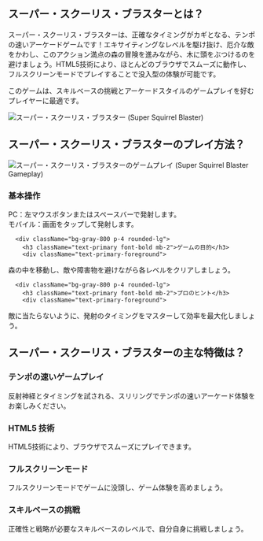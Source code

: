 ## スーパー・スクーリス・ブラスターとは？
<div className="flex flex-col md:flex-row items-center gap-8">
  <div className="w-full md:w-1/2 text-xl">
スーパー・スクーリス・ブラスターは、正確なタイミングがカギとなる、テンポの速いアーケードゲームです！エキサイティングなレベルを駆け抜け、厄介な敵をかわし、このアクション満点の森の冒険を進みながら、木に頭をぶつけるのを避けましょう。HTML5技術により、ほとんどのブラウザでスムーズに動作し、フルスクリーンモードでプレイすることで没入型の体験が可能です。

このゲームは、スキルベースの挑戦とアーケードスタイルのゲームプレイを好むプレイヤーに最適です。
</div>
  <div className="w-full md:w-1/2 flex justify-center items-center">
<img 
      src="https://public-image.fafafa.ai/games/2025-02-15/images/1739600368137-igd9xs.com/no-pain-no-gain---ragdoll-sandbox_16x9/20240823041948/no-pain-no-gain---ragdoll-sandbox_16x9-cover" 
      alt="スーパー・スクーリス・ブラスター (Super Squirrel Blaster)" 
      className="w-4/5 h-auto"
    />
</div>
</div>

## スーパー・スクーリス・ブラスターのプレイ方法？

<div className="flex flex-col md:flex-row items-center gap-8">
  <div className="w-full md:w-1/2">
<img 
      src="https://public-image.fafafa.ai/games/2025-02-15/images/1739600368137-igd9xs.com/no-pain-no-gain---ragdoll-sandbox_16x9/20240823041948/no-pain-no-gain---ragdoll-sandbox_16x9-cover" 
      alt="スーパー・スクーリス・ブラスターのゲームプレイ (Super Squirrel Blaster Gameplay)" 
      className="w-4/5 h-auto mx-auto"
    />
</div>
  <div className="w-full md:w-1/2">
    <div className="grid grid-cols-1 gap-4 mt-0">
      <div className="bg-gray-800 p-4 rounded-lg">
        <h3 className="text-primary font-bold mb-2">基本操作</h3>
        <div className="text-primary-foreground">
PC：左マウスボタンまたはスペースバーで発射します。<br/>
          モバイル：画面をタップして発射します。
</div>
      </div>

      <div className="bg-gray-800 p-4 rounded-lg">
        <h3 className="text-primary font-bold mb-2">ゲームの目的</h3>
        <div className="text-primary-foreground">
森の中を移動し、敵や障害物を避けながら各レベルをクリアしましょう。
</div>
      </div>

      <div className="bg-gray-800 p-4 rounded-lg">
        <h3 className="text-primary font-bold mb-2">プロのヒント</h3>
        <div className="text-primary-foreground">
敵に当たらないように、発射のタイミングをマスターして効率を最大化しましょう。
</div>
      </div>
    </div>
  </div>
</div>

## スーパー・スクーリス・ブラスターの主な特徴は？

<div className="grid grid-cols-1 md:grid-cols-2 gap-4">
  <div className="bg-gray-800 p-4 rounded-lg">
    <h3 className="text-primary font-bold mb-2">テンポの速いゲームプレイ</h3>
    <div className="text-primary-foreground">
反射神経とタイミングを試される、スリリングでテンポの速いアーケード体験をお楽しみください。
</div>
  </div>

  <div className="bg-gray-800 p-4 rounded-lg">
    <h3 className="text-primary font-bold mb-2">HTML5 技術</h3>
    <div className="text-primary-foreground">
HTML5技術により、ブラウザでスムーズにプレイできます。
</div>
  </div>

  <div className="bg-gray-800 p-4 rounded-lg">
    <h3 className="text-primary font-bold mb-2">フルスクリーンモード</h3>
    <div className="text-primary-foreground">
フルスクリーンモードでゲームに没頭し、ゲーム体験を高めましょう。
</div>
  </div>

  <div className="bg-gray-800 p-4 rounded-lg">
    <h3 className="text-primary font-bold mb-2">スキルベースの挑戦</h3>
    <div className="text-primary-foreground">
正確性と戦略が必要なスキルベースのレベルで、自分自身に挑戦しましょう。
</div>
  </div>
</div>